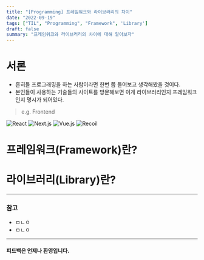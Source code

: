 ```yaml
---
title: "[Programming] 프레임워크와 라이브러리의 차이"
date: "2022-09-19"
tags: ["TIL", "Programming", "Framework", 'Library']
draft: false
summary: "프레임워크와 라이브러리의 차이에 대해 알아보자"
---
```


# 서론
- 흔히들 프로그래밍을 하는 사람이라면 한번 쯤 들어보고 생각해봤을 것이다.
- 본인들이 사용하는 기술들의 사이트를 방문해보면 이게 라이브러리인지 프레임워크인지 명시가 되어있다.

> e.g. Frontend
> 
![React](/assets/posts/til/Programming/framework&library/01.png)
![Next.js](/assets/posts/til/Programming/framework&library/02.png)
![Vue.js](/assets/posts/til/Programming/framework&library/03.png)
![Recoil](/assets/posts/til/Programming/framework&library/04.png)


# 프레임워크(Framework)란?


# 라이브러리(Library)란?

***


### 참고
- ㅁㄴㅇ
- ㅁㄴㅇ

***


#### 피드백은 언제나 환영입니다.
